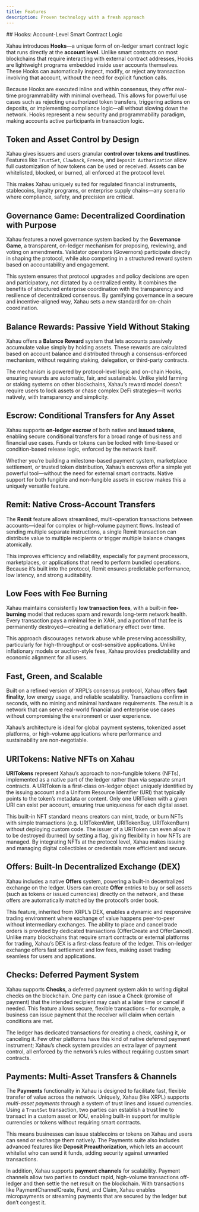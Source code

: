 ```yaml
---
title: Features
description: Proven technology with a fresh approach
---
```


<PageLayout frontmatter={frontmatter} wide="true">
<PageSection align="left" gem="5" gemSize="large" loading="eager">
## Hooks: Account-Level Smart Contract Logic

Xahau introduces **Hooks**—a unique form of on-ledger smart contract logic that runs directly at the **account level**. Unlike smart contracts on most blockchains that require interacting with external contract addresses, Hooks are lightweight programs embedded inside user accounts themselves. These Hooks can automatically inspect, modify, or reject any transaction involving that account, without the need for explicit function calls.

Because Hooks are executed inline and within consensus, they offer real-time programmability with minimal overhead. This allows for powerful use cases such as rejecting unauthorized token transfers, triggering actions on deposits, or implementing compliance logic—all without slowing down the network. Hooks represent a new security and programmability paradigm, making accounts active participants in transaction logic.

## Token and Asset Control by Design

Xahau gives issuers and users granular **control over tokens and trustlines**. Features like `TrustSet`, `Clawback`, `Freeze`, and `Deposit Authorization` allow full customization of how tokens can be used or received. Assets can be whitelisted, blocked, or burned, all enforced at the protocol level.

This makes Xahau uniquely suited for regulated financial instruments, stablecoins, loyalty programs, or enterprise supply chains—any scenario where compliance, safety, and precision are critical.
</PageSection>
<PageSection class="bg-xahau-gray text-white" gem="9" align="right">
## Governance Game: Decentralized Coordination with Purpose

Xahau features a novel governance system backed by the **Governance Game**, a transparent, on-ledger mechanism for proposing, reviewing, and voting on amendments. Validator operators (Governors) participate directly in shaping the protocol, while also competing in a structured reward system based on accountability and engagement.

This system ensures that protocol upgrades and policy decisions are open and participatory, not dictated by a centralized entity. It combines the benefits of structured enterprise coordination with the transparency and resilience of decentralized consensus. By gamifying governance in a secure and incentive-aligned way, Xahau sets a new standard for on-chain coordination.

## Balance Rewards: Passive Yield Without Staking

Xahau offers a **Balance Reward** system that lets accounts passively accumulate value simply by holding assets. These rewards are calculated based on account balance and distributed through a consensus-enforced mechanism, without requiring staking, delegation, or third-party contracts.

The mechanism is powered by protocol-level logic and on-chain Hooks, ensuring rewards are automatic, fair, and sustainable. Unlike yield farming or staking systems on other blockchains, Xahau’s reward model doesn’t require users to lock assets or chase complex DeFi strategies—it works natively, with transparency and simplicity.
</PageSection>
<PageSection align="center">
## Escrow: Conditional Transfers for Any Asset

Xahau supports **on-ledger escrow** of both native and **issued tokens**, enabling secure conditional transfers for a broad range of business and financial use cases. Funds or tokens can be locked with time-based or condition-based release logic, enforced by the network itself.

Whether you’re building a milestone-based payment system, marketplace settlement, or trusted token distribution, Xahau’s escrows offer a simple yet powerful tool—without the need for external smart contracts. Native support for both fungible and non-fungible assets in escrow makes this a uniquely versatile feature.

## Remit: Native Cross-Account Transfers

The **Remit** feature allows streamlined, multi-operation transactions between accounts—ideal for complex or high-volume payment flows. Instead of sending multiple separate instructions, a single Remit transaction can distribute value to multiple recipients or trigger multiple balance changes atomically.

This improves efficiency and reliability, especially for payment processors, marketplaces, or applications that need to perform bundled operations. Because it’s built into the protocol, Remit ensures predictable performance, low latency, and strong auditability.
</PageSection>
<PageSection class="bg-xahau-gray text-white" gem="4" align="right">
## Low Fees with Fee Burning

Xahau maintains consistently **low transaction fees**, with a built-in **fee-burning** model that reduces spam and rewards long-term network health. Every transaction pays a minimal fee in XAH, and a portion of that fee is permanently destroyed—creating a deflationary effect over time.

This approach discourages network abuse while preserving accessibility, particularly for high-throughput or cost-sensitive applications. Unlike inflationary models or auction-style fees, Xahau provides predictability and economic alignment for all users.

## Fast, Green, and Scalable

Built on a refined version of XRPL’s consensus protocol, Xahau offers **fast finality**, low energy usage, and reliable scalability. Transactions confirm in seconds, with no mining and minimal hardware requirements. The result is a network that can serve real-world financial and enterprise use cases without compromising the environment or user experience.

Xahau’s architecture is ideal for global payment systems, tokenized asset platforms, or high-volume applications where performance and sustainability are non-negotiable.
</PageSection>
<PageSection align="left" gem="13">
## URITokens: Native NFTs on Xahau

**URITokens** represent Xahau’s approach to non-fungible tokens (NFTs), implemented as a native part of the ledger rather than via separate smart contracts. A URIToken is a first-class on-ledger object uniquely identified by the issuing account and a Uniform Resource Identifier (URI) that typically points to the token’s metadata or content. Only one URIToken with a given URI can exist per account, ensuring true uniqueness for each digital asset.

This built-in NFT standard means creators can mint, trade, or burn NFTs with simple transactions (e.g. URITokenMint, URITokenBuy, URITokenBurn) without deploying custom code. The issuer of a URIToken can even allow it to be destroyed (burned) by setting a flag, giving flexibility in how NFTs are managed. By integrating NFTs at the protocol level, Xahau makes issuing and managing digital collectibles or credentials more efficient and secure.

## Offers: Built-In Decentralized Exchange (DEX)

Xahau includes a native **Offers** system, powering a built-in decentralized exchange on the ledger. Users can create **Offer** entries to buy or sell assets (such as tokens or issued currencies) directly on the network, and these offers are automatically matched by the protocol’s order book.

This feature, inherited from XRPL’s DEX, enables a dynamic and responsive trading environment where exchange of value happens peer-to-peer without intermediary exchanges. The ability to place and cancel trade orders is provided by dedicated transactions (OfferCreate and OfferCancel). Unlike many blockchains that require smart contracts or external platforms for trading, Xahau’s DEX is a first-class feature of the ledger. This on-ledger exchange offers fast settlement and low fees, making asset trading seamless for users and applications.
</PageSection>
<PageSection class="bg-xahau-gray text-white" gem="2" align="right">
## Checks: Deferred Payment System

Xahau supports **Checks**, a deferred payment system akin to writing digital checks on the blockchain. One party can issue a Check (promise of payment) that the intended recipient may cash at a later time or cancel if needed. This feature allows secure, flexible transactions – for example, a business can issue payment that the receiver will claim when certain conditions are met.

The ledger has dedicated transactions for creating a check, cashing it, or canceling it. Few other platforms have this kind of native deferred payment instrument; Xahau’s check system provides an extra layer of payment control, all enforced by the network’s rules without requiring custom smart contracts.

## Payments: Multi-Asset Transfers & Channels

The **Payments** functionality in Xahau is designed to facilitate fast, flexible transfer of value across the network. Uniquely, Xahau (like XRPL) supports *multi-asset payments* through a system of trust lines and issued currencies. Using a `TrustSet` transaction, two parties can establish a trust line to transact in a custom asset or IOU, enabling built-in support for multiple currencies or tokens without requiring smart contracts.

This means businesses can issue stablecoins or tokens on Xahau and users can send or exchange them natively. The Payments suite also includes advanced features like **Deposit Preauthorization**, which lets an account whitelist who can send it funds, adding security against unwanted transactions.

In addition, Xahau supports **payment channels** for scalability. Payment channels allow two parties to conduct rapid, high-volume transactions off-ledger and then settle the net result on the blockchain. With transactions like PaymentChannelCreate, Fund, and Claim, Xahau enables micropayments or streaming payments that are secured by the ledger but don’t congest it.
</PageSection>
</PageLayout>